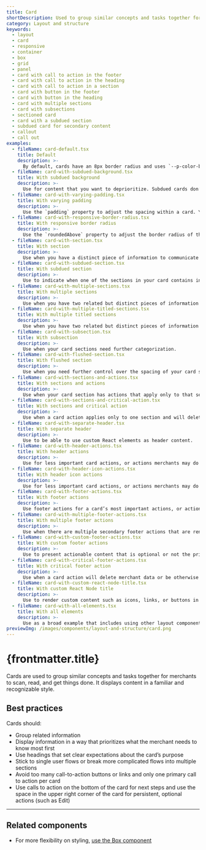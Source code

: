 ```yaml
---
title: Card
shortDescription: Used to group similar concepts and tasks together for easier scanning and reading.
category: Layout and structure
keywords:
  - layout
  - card
  - responsive
  - container
  - box
  - grid
  - panel
  - card with call to action in the footer
  - card with call to action in the heading
  - card with call to action in a section
  - card with button in the footer
  - card with button in the heading
  - card with multiple sections
  - card with subsections
  - sectioned card
  - card with a subdued section
  - subdued card for secondary content
  - callout
  - call out
examples:
  - fileName: card-default.tsx
    title: Default
    description: >-
      By default, cards have an 8px border radius and uses `--p-color-bg-surface` as the background and `--p-shadow-300` as the shadow. There is padding of `space-400` (16px) around children.
  - fileName: card-with-subdued-background.tsx
    title: With subdued background
    description: >-
      Use for content that you want to deprioritize. Subdued cards don’t stand out as much as cards with white backgrounds so don’t use them for information or actions that are critical to merchants.
  - fileName: card-with-varying-padding.tsx
    title: With varying padding
    description: >-
      Use the `padding` property to adjust the spacing within a card. You can also specify spacing values at different breakpoints.
  - fileName: card-with-responsive-border-radius.tsx
    title: With responsive border radius
    description: >-
      Use the `roundedAbove` property to adjust the border radius of the card based on a set breakpoint.
  - fileName: card-with-section.tsx
    title: With section
    description: >-
      Use when you have a distinct piece of information to communicate to merchants.
  - fileName: card-with-subdued-section.tsx
    title: With subdued section
    description: >-
      Use to indicate when one of the sections in your card contains inactive or disabled content.
  - fileName: card-with-multiple-sections.tsx
    title: With multiple sections
    description: >-
      Use when you have two related but distinct pieces of information to communicate to merchants. Multiple sections can help break up complicated concepts to make them easier to scan and understand.
  - fileName: card-with-multiple-titled-sections.tsx
    title: With multiple titled sections
    description: >-
      Use when you have two related but distinct pieces of information to communicate to merchants that are complex enough to require a title to introduce them.
  - fileName: card-with-subsection.tsx
    title: With subsection
    description: >-
      Use when your card sections need further categorization.
  - fileName: card-with-flushed-section.tsx
    title: With flushed section
    description: >-
      Use when you need further control over the spacing of your card sections.
  - fileName: card-with-sections-and-actions.tsx
    title: With sections and actions
    description: >-
      Use when your card section has actions that apply only to that section.
  - fileName: card-with-sections-and-critical-action.tsx
    title: With sections and critical action
    description: >-
      Use when a card action applies only to one section and will delete merchant data or be otherwise difficult to recover from.
  - fileName: card-with-separate-header.tsx
    title: With separate header
    description: >-
      Use to be able to use custom React elements as header content.
  - fileName: card-with-header-actions.tsx
    title: With header actions
    description: >-
      Use for less important card actions, or actions merchants may do before reviewing the contents of the card. For example, merchants may want to add items to a card containing a long list, or enter a customer’s new address.
  - fileName: card-with-header-icon-actions.tsx
    title: With header icon actions
    description: >-
      Use for less important card actions, or actions merchants may do before reviewing the contents of the card. For example, merchants may want to export items in a list.
  - fileName: card-with-footer-actions.tsx
    title: With footer actions
    description: >-
      Use footer actions for a card’s most important actions, or actions merchants should do after reviewing the contents of the card. For example, merchants should review the contents of a shipment before an important action like adding tracking information.
  - fileName: card-with-multiple-footer-actions.tsx
    title: With multiple footer actions
    description: >-
      Use when there are multiple secondary footer actions that are rendered in an action list popover activated by a disclosure button.
  - fileName: card-with-custom-footer-actions.tsx
    title: With custom footer actions
    description: >-
      Use to present actionable content that is optional or not the primary purpose of the page.
  - fileName: card-with-critical-footer-actions.tsx
    title: With critical footer action
    description: >-
      Use when a card action will delete merchant data or be otherwise difficult to recover from.
  - fileName: card-with-custom-react-node-title.tsx
    title: With custom React Node title
    description: >-
      Use to render custom content such as icons, links, or buttons in a card section’s header.
  - fileName: card-with-all-elements.tsx
    title: With all elements
    description: >-
      Use as a broad example that includes using other layout components to build out the card.
previewImg: /images/components/layout-and-structure/card.png
---
```


# {frontmatter.title}

<Lede>

Cards are used to group similar concepts and tasks together for merchants to scan, read, and get things done. It displays content in a familiar and recognizable style.

</Lede>

<Examples />

<Props componentName={frontmatter.title} />

## Best practices

Cards should:

- Group related information
- Display information in a way that prioritizes what the merchant needs to know most first
- Use headings that set clear expectations about the card’s purpose
- Stick to single user flows or break more complicated flows into multiple sections
- Avoid too many call-to-action buttons or links and only one primary call to action per card
- Use calls to action on the bottom of the card for next steps and use the space in the upper right corner of the card for persistent, optional actions (such as Edit)

---

## Related components

- For more flexibility on styling, [use the Box component](https://polaris.shopify.com/components/layout-and-structure/box)
